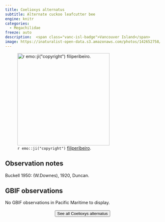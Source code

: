 ```yaml
---
title: Coelioxys alternatus
subtitle: Alternate cuckoo leafcutter bee
engine: knitr
categories:
  - Megachilidae
freeze: auto
description:  <span class="vanc-isl-badge">Vancouver Island</span>
image: https://inaturalist-open-data.s3.amazonaws.com/photos/142652758/large.jpeg
---
```

![`r emo::ji("copyright")` [filiperibeiro ](https://inaturalist.ca/photos/142652758).](https://inaturalist-open-data.s3.amazonaws.com/photos/142652758/large.jpeg){height=300}

## Observation notes  
Buckell 1950: (W.Downes), 1920, <span class="hl-place-name">Duncan</span>.

## GBIF observations  
No GBIF observations in Pacific Maritime to display.
<br><br>
<center>


<a href="https://inaturalist.ca/observations?place_id=any&quality_grade=research&subview=map&taxon_id=626546"><button type="button" class="btn btn-secondary">See all Coelioxys alternatus <i class="fa-solid fa-arrow-up-right-from-square"></i> </button></a>
</center>

